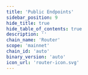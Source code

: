 ```yaml
---
title: 'Public Endpoints'
sidebar_position: 9
hide_title: true
hide_table_of_contents: true
description: ''
chain_name: 'Router'
scope: 'mainnet'
chain_id: 'auto'
binary_version: 'auto'
icon_url: 'router-icon.svg'
---
```



<PageTitle
  iconUrl="img/router-icon.svg"
  title="Router Public Endpoints"
  chainId="auto"
  version="auto"
/>

<PublicEndpoints
  chainId="auto"
  primaryRpcUrl="https://router-rpc.noders.services"
  primaryApiUrl="https://router-api.noders.services"
  primaryGrpcUrl="router-grpc.noders.services:443"
  primaryJsonRpcUrl=""
/>
